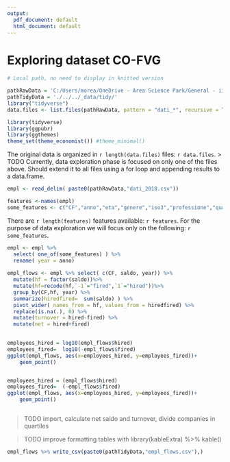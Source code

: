 ```yaml
---
output:
  pdf_document: default
  html_document: default
---
```

# Exploring dataset CO-FVG


```r
# Local path, no need to display in knitted version

pathRawData = 'C:/Users/morea/OneDrive - Area Science Park/General - iifvg lavoro/DatiElaborati/Riservati/'
pathTidyData = './../../_data/tidy/'
library("tidyverse")
data.files <- list.files(pathRawData, pattern = "dati_*", recursive = TRUE )

library(tidyverse)
library(ggpubr)
library(ggthemes)
theme_set(theme_economist()) #theme_minimal()
```


The original data is organized in `r length(data.files)` files: `r data.files`. 
> TODO Currently, data exploration phase is focused on only one of the files above. Should extend it to all files using a for loop and appending results to a data.frame.

```r
empl <- read_delim( paste0(pathRawData,"dati_2018.csv")) 

features <-names(empl)
some_features <- c("CF","anno","eta","genere","iso3","professione","qualifica","saldo")


```

 There are `r length(features)` features available: `r features`. For the purpose of data exploration we will focus only on the following: `r some_features`.


```r

empl <- empl %>%  
  select( one_of(some_features) ) %>%
  rename( year = anno)
 
empl_flows <- empl %>% select( c(CF, saldo, year)) %>%  
  mutate(hf = factor(saldo))%>% 
  mutate(hf=recode(hf,`-1`="fired",`1`="hired"))%>%
  group_by(CF,hf, year) %>% 
  summarize(hiredfired=  sum(saldo) ) %>% 
  pivot_wider( names_from = hf, values_from = hiredfired) %>%
  replace(is.na(.), 0) %>%
  mutate(turnover = hired-fired) %>%
  mutate(net = hired+fired) 
 
```


```r
employees_hired = log10(empl_flows$hired)
employees_fired=  log10(-empl_flows$fired)
ggplot(empl_flows, aes(x=employees_hired, y=employees_fired))+
    geom_point()



```



```r
employees_hired = (empl_flows$hired)
employees_fired=  (-empl_flows$fired)
ggplot(empl_flows, aes(x=employees_hired, y=employees_fired))+
    geom_point()



```
 > TODO import, calculate net saldo and turnover, divide companies in quartiles

> TODO improve formatting tables with library(kableExtra) %>% kable()


```r
empl_flows %>% write_csv(paste0(pathTidyData,"empl_flows.csv"),)
```

